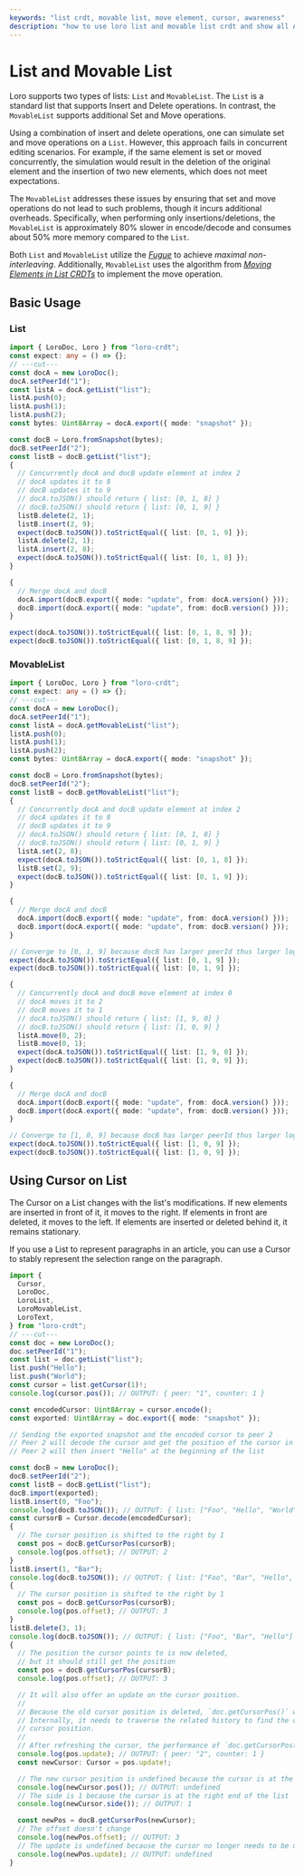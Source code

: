 ```yaml
---
keywords: "list crdt, movable list, move element, cursor, awareness"
description: "how to use loro list and movable list crdt and show all APIs of loro list and movable crdt."
---
```


# List and Movable List

Loro supports two types of lists: `List` and `MovableList`. The `List` is a
standard list that supports Insert and Delete operations. In contrast, the
`MovableList` supports additional Set and Move operations.

Using a combination of insert and delete operations, one can simulate set and
move operations on a `List`. However, this approach fails in concurrent editing
scenarios. For example, if the same element is set or moved concurrently, the
simulation would result in the deletion of the original element and the
insertion of two new elements, which does not meet expectations.

The `MovableList` addresses these issues by ensuring that set and move
operations do not lead to such problems, though it incurs additional overheads.
Specifically, when performing only insertions/deletions, the `MovableList` is
approximately 80% slower in encode/decode and consumes about 50% more memory
compared to the `List`.

Both `List` and `MovableList` utilize the
[_Fugue_](https://arxiv.org/abs/2305.00583) to achieve _maximal
non-interleaving_. Additionally, `MovableList` uses the algorithm from
[_Moving Elements in List CRDTs_](https://martin.kleppmann.com/2020/04/27/papoc-list-move.html)
to implement the move operation.

## Basic Usage

### List

```ts twoslash
import { LoroDoc, Loro } from "loro-crdt";
const expect: any = () => {};
// ---cut---
const docA = new LoroDoc();
docA.setPeerId("1");
const listA = docA.getList("list");
listA.push(0);
listA.push(1);
listA.push(2);
const bytes: Uint8Array = docA.export({ mode: "snapshot" });

const docB = Loro.fromSnapshot(bytes);
docB.setPeerId("2");
const listB = docB.getList("list");
{
  // Concurrently docA and docB update element at index 2
  // docA updates it to 8
  // docB updates it to 9
  // docA.toJSON() should return { list: [0, 1, 8] }
  // docB.toJSON() should return { list: [0, 1, 9] }
  listB.delete(2, 1);
  listB.insert(2, 9);
  expect(docB.toJSON()).toStrictEqual({ list: [0, 1, 9] });
  listA.delete(2, 1);
  listA.insert(2, 8);
  expect(docA.toJSON()).toStrictEqual({ list: [0, 1, 8] });
}

{
  // Merge docA and docB
  docA.import(docB.export({ mode: "update", from: docA.version() }));
  docB.import(docA.export({ mode: "update", from: docB.version() }));
}

expect(docA.toJSON()).toStrictEqual({ list: [0, 1, 8, 9] });
expect(docB.toJSON()).toStrictEqual({ list: [0, 1, 8, 9] });
```

### MovableList

```ts twoslash
import { LoroDoc, Loro } from "loro-crdt";
const expect: any = () => {};
// ---cut---
const docA = new LoroDoc();
docA.setPeerId("1");
const listA = docA.getMovableList("list");
listA.push(0);
listA.push(1);
listA.push(2);
const bytes: Uint8Array = docA.export({ mode: "snapshot" });

const docB = Loro.fromSnapshot(bytes);
docB.setPeerId("2");
const listB = docB.getMovableList("list");
{
  // Concurrently docA and docB update element at index 2
  // docA updates it to 8
  // docB updates it to 9
  // docA.toJSON() should return { list: [0, 1, 8] }
  // docB.toJSON() should return { list: [0, 1, 9] }
  listA.set(2, 8);
  expect(docA.toJSON()).toStrictEqual({ list: [0, 1, 8] });
  listB.set(2, 9);
  expect(docB.toJSON()).toStrictEqual({ list: [0, 1, 9] });
}

{
  // Merge docA and docB
  docA.import(docB.export({ mode: "update", from: docA.version() }));
  docB.import(docA.export({ mode: "update", from: docB.version() }));
}

// Converge to [0, 1, 9] because docB has larger peerId thus larger logical time
expect(docA.toJSON()).toStrictEqual({ list: [0, 1, 9] });
expect(docB.toJSON()).toStrictEqual({ list: [0, 1, 9] });

{
  // Concurrently docA and docB move element at index 0
  // docA moves it to 2
  // docB moves it to 1
  // docA.toJSON() should return { list: [1, 9, 0] }
  // docB.toJSON() should return { list: [1, 0, 9] }
  listA.move(0, 2);
  listB.move(0, 1);
  expect(docA.toJSON()).toStrictEqual({ list: [1, 9, 0] });
  expect(docB.toJSON()).toStrictEqual({ list: [1, 0, 9] });
}

{
  // Merge docA and docB
  docA.import(docB.export({ mode: "update", from: docA.version() }));
  docB.import(docA.export({ mode: "update", from: docB.version() }));
}

// Converge to [1, 0, 9] because docB has larger peerId thus larger logical time
expect(docA.toJSON()).toStrictEqual({ list: [1, 0, 9] });
expect(docB.toJSON()).toStrictEqual({ list: [1, 0, 9] });
```

## Using Cursor on List

The Cursor on a List changes with the list's modifications. If new elements are
inserted in front of it, it moves to the right. If elements in front are
deleted, it moves to the left. If elements are inserted or deleted behind it, it
remains stationary.

If you use a List to represent paragraphs in an article, you can use a Cursor to
stably represent the selection range on the paragraph.

```ts twoslash
import {
  Cursor,
  LoroDoc,
  LoroList,
  LoroMovableList,
  LoroText,
} from "loro-crdt";
// ---cut---
const doc = new LoroDoc();
doc.setPeerId("1");
const list = doc.getList("list");
list.push("Hello");
list.push("World");
const cursor = list.getCursor(1)!;
console.log(cursor.pos()); // OUTPUT: { peer: "1", counter: 1 }

const encodedCursor: Uint8Array = cursor.encode();
const exported: Uint8Array = doc.export({ mode: "snapshot" });

// Sending the exported snapshot and the encoded cursor to peer 2
// Peer 2 will decode the cursor and get the position of the cursor in the list
// Peer 2 will then insert "Hello" at the beginning of the list

const docB = new LoroDoc();
docB.setPeerId("2");
const listB = docB.getList("list");
docB.import(exported);
listB.insert(0, "Foo");
console.log(docB.toJSON()); // OUTPUT: { list: ["Foo", "Hello", "World"] }
const cursorB = Cursor.decode(encodedCursor);
{
  // The cursor position is shifted to the right by 1
  const pos = docB.getCursorPos(cursorB);
  console.log(pos.offset); // OUTPUT: 2
}
listB.insert(1, "Bar");
console.log(docB.toJSON()); // OUTPUT: { list: ["Foo", "Bar", "Hello", "World"] }
{
  // The cursor position is shifted to the right by 1
  const pos = docB.getCursorPos(cursorB);
  console.log(pos.offset); // OUTPUT: 3
}
listB.delete(3, 1);
console.log(docB.toJSON()); // OUTPUT: { list: ["Foo", "Bar", "Hello"] }
{
  // The position the cursor points to is now deleted,
  // but it should still get the position
  const pos = docB.getCursorPos(cursorB);
  console.log(pos.offset); // OUTPUT: 3

  // It will also offer an update on the cursor position.
  //
  // Because the old cursor position is deleted, `doc.getCursorPos()` will slow down over time.
  // Internally, it needs to traverse the related history to find the correct position for a deleted
  // cursor position.
  //
  // After refreshing the cursor, the performance of `doc.getCursorPos()` will improve.
  console.log(pos.update); // OUTPUT: { peer: "2", counter: 1 }
  const newCursor: Cursor = pos.update!;

  // The new cursor position is undefined because the cursor is at the end of the list
  console.log(newCursor.pos()); // OUTPUT: undefined
  // The side is 1 because the cursor is at the right end of the list
  console.log(newCursor.side()); // OUTPUT: 1

  const newPos = docB.getCursorPos(newCursor);
  // The offset doesn't change
  console.log(newPos.offset); // OUTPUT: 3
  // The update is undefined because the cursor no longer needs to be updated
  console.log(newPos.update); // OUTPUT: undefined
}
```
